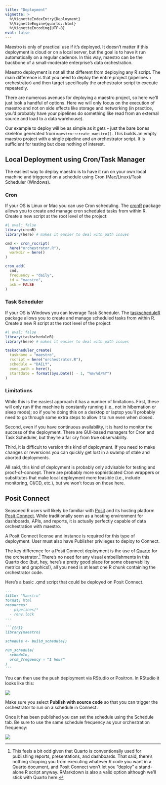 ```yaml
---
title: "Deployment"
vignette: >
  %\VignetteIndexEntry{Deployment}
  %\VignetteEngine{quarto::html}
  %\VignetteEncoding{UTF-8}
eval: false
---
```


Maestro is only of practical use if it's deployed. It doesn't matter if this deployment is cloud or on a local server, but the goal is to have it run automatically on a regular cadence. In this way, maestro can be the backbone of a small-moderate enterprise's data orchestration.

Maestro deployment is not all that different from deploying any R script. The main difference is that you need to deploy the entire project (pipelines + orchestrator) and then target specifically the orchestrator script to execute repeatedly.

There are numerous avenues for deploying a maestro project, so here we'll just look a handful of options. Here we will only focus on the execution of maestro and not on side effects like storage and networking (in practice, you'd probably have your pipelines do something like read from an external source and load to a data warehouse).

Our example to deploy will be as simple as it gets - just the bare bones skeleton generated from `maestro::create_maestro()`. This builds an empty maestro project with a single pipeline and an orchestrator script. It is sufficient for testing but does nothing of interest.

## Local Deployment using Cron/Task Manager

The easiest way to deploy maestro is to have it run on your own local machine and triggered on a schedule using Cron (Mac/Linux)/Task Scheduler (Windows).

### Cron

If your OS is Linux or Mac you can use Cron scheduling. The [cronR](https://github.com/bnosac/cronR) package allows you to create and manage cron scheduled tasks from within R. Create a new script at the root level of the project:

```r
#| eval: false
library(cronR)
library(here) # makes it easier to deal with path issues

cmd <- cron_rscript(
  here("orchestrator.R"), 
  workdir = here()
)

cron_add(
  cmd, 
  frequency = "daily",
  id = "maestro",
  ask = FALSE
)
```

### Task Scheduler

If your OS is Windows you can leverage Task Scheduler. The [taskscheduleR](https://github.com/bnosac/taskscheduleR) package allows you to create and manage scheduled tasks from within R. Create a new R script at the root level of the project:

```r
#| eval: false
library(taskscheduleR)
library(here) # makes it easier to deal with path issues

taskscheduler_create(
  taskname = "maestro", 
  rscript = here("orchestrator.R"), 
  schedule = "DAILY",
  exec_path = here(),
  startdate = format(Sys.Date() - 1, "%m/%d/%Y")
)
```

### Limitations

While this is the easiest approach it has a number of limitations. First, these will only run if the machine is constantly running (i.e., not in hibernation or sleep mode); so if you're doing this on a desktop or laptop you'll probably need to go through some extra steps to allow it to run even when closed.

Second, even if you have continuous availability, it is hard to monitor the success of the deployment. There are GUI-based managers for Cron and Task Scheduler, but they're a far cry from true observability.

Third, it is difficult to version this kind of deployment. If you need to make changes or reversions you can quickly get lost in a swamp of stale and aborted deployments.

All said, this kind of deployment is probably only advisable for testing and proof-of-concept. There are probably more sophisticated Cron wrappers or substitutes that make local deployment more feasible (i.e., include monitoring, CI/CD, etc.), but we won't focus on those here.

## Posit Connect

Seasoned R users will likely be familiar with [Posit](https://posit.co/) and its hosting platform [Posit Connect](https://posit.co/products/enterprise/connect/). While traditionally seen as a hosting environment for dashboards, APIs, and reports, it is actually perfectly capable of data orchestration with maestro.

::: callout-note
A Posit Connect license and instance is required for this type of deployment. User must also have Publisher privileges to deploy to Connect.
:::

The key difference for a Posit Connect deployment is the use of [Quarto](https://quarto.org/) for the orchestrator.[^1] There's no need for any visual embellishments in this Quarto doc (but, hey, here's a pretty good place for some observability metrics and graphics!), all you need is at least one R chunk containing the orchestrator code.

[^1]: This feels a bit odd given that Quarto is conventionally used for publishing reports, presentations, and dashboards. That said, there's nothing stopping you from executing whatever R code you want in a Quarto document, and Posit Connect won't let you "deploy" a stand-alone R script anyway. RMarkdown is also a valid option although we'll stick with Quarto here.

Here's a basic .qmd script that could be deployed on Posit Connect.

```` markdown
---
title: "Maestro"
format: html
resources:
  - pipelines/*
  - renv.lock
---

```{{r}}
library(maestro)

schedule <- build_schedule()

run_schedule(
  schedule,
  orch_frequency = "1 hour"
)
```
````

You can then use the push deployment via RStudio or Positron. In RStudio it looks like this:

![](images/maestro-publish.png)

Make sure you select **Publish with source code** so that you can trigger the orchestrator to run on a schedule in Connect.

Once it has been published you can set the schedule using the Schedule tab. Be sure to use the same schedule frequency as your orchestration frequency:

![](images/maestro-posit-scheduled.png)
